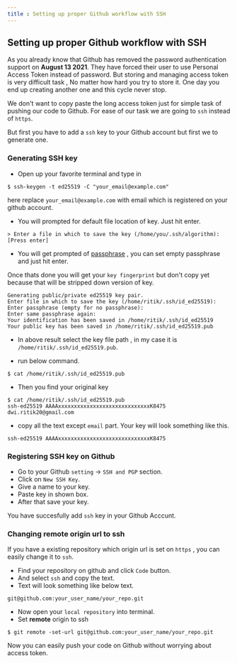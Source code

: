 ```yaml
---
title : Setting up proper Github workflow with SSH
---
```


## Setting up proper Github workflow with SSH

As you already know that Github has removed the password authentication 
support on <b>August 13 2021</b>. They have forced their user to use
Personal Access Token instead of password.
But storing and managing access token is very difficult task , No matter
how hard you try to store it. One day you end up creating another one and this cycle never stop.

We don't want to copy paste the long access token just for simple task of pushing our
code to Github. For ease of our task we are going to `ssh` instead of `https`.

But first you have to add a `ssh` key to your Github account but first we to generate one.

### Generating SSH key

- Open up your favorite terminal and type in

```shell
$ ssh-keygen -t ed25519 -C "your_email@example.com"
```
 here replace `your_email@example.com` with email which is registered on your github account.

- You will prompted for default file location of key. Just hit enter.

```shell
> Enter a file in which to save the key (/home/you/.ssh/algorithm): [Press enter]
```
- You will get prompted of [passphrase](https://docs.github.com/en/authentication/connecting-to-github-with-ssh/working-with-ssh-key-passphrases) , you can set empty passphrase and just hit enter.

Once thats done you will get your `key fingerprint` but don't copy yet because that will be 
stripped down version of key.

```shell
Generating public/private ed25519 key pair.
Enter file in which to save the key (/home/ritik/.ssh/id_ed25519):
Enter passphrase (empty for no passphrase):
Enter same passphrase again:
Your identification has been saved in /home/ritik/.ssh/id_ed25519
Your public key has been saved in /home/ritik/.ssh/id_ed25519.pub
```

- In above result select the key file path , in my case it is `/home/ritik/.ssh/id_ed25519.pub`.

- run below command.

```shell
$ cat /home/ritik/.ssh/id_ed25519.pub
```
- Then you find your original key

```shell
$ cat /home/ritik/.ssh/id_ed25519.pub
ssh-ed25519 AAAAxxxxxxxxxxxxxxxxxxxxxxxxxxxxxK8475 dwi.ritik20@gmail.com
```
-  copy all the text except `email` part. Your key will look something like this.

`ssh-ed25519 AAAAxxxxxxxxxxxxxxxxxxxxxxxxxxxxxK8475`


### Registering SSH key on Github

- Go to your Github `setting` -> `SSH and PGP` section.
- Click on `New SSH Key`.
- Give a name to your key.
- Paste key in shown box.
- After that save your key.

You have succesfully add `ssh` key in your Github Acccunt.

### Changing remote origin url to ssh

If you have a existing repository which origin url is set on `https` , you can
easily change it to `ssh`.

- Find your repository on github and click `Code` button.
- And select `ssh` and copy the text.
- Text will look something like below text.
```shell
git@github.com:your_user_name/your_repo.git
```
- Now open your `local repository` into terminal.
- Set <b>remote</b> origin to ssh

```shell
$ git remote -set-url git@github.com:your_user_name/your_repo.git
```

Now you can easily push your code on Github without worrying about access token.

